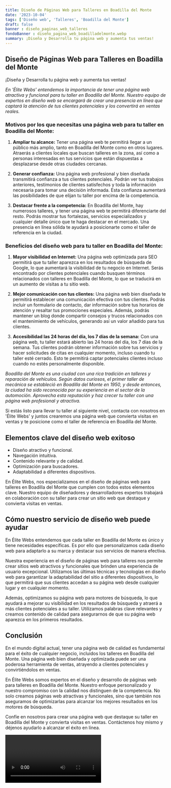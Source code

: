 ```yaml
---
title: Diseño de Páginas Web para Talleres en Boadilla del Monte
date: '2023-10-04'
tags: ['Diseño web', 'Talleres', 'Boadilla del Monte']
draft: false
banner : diseño_paginas_web_talleres
fondoBanner : diseño_pagina_web_boadilladelmonte.webp
summary: ¡Diseña y Desarrolla tu página web y aumenta tus ventas!
---
```


## Diseño de Páginas Web para Talleres en Boadilla del Monte

¡Diseña y Desarrolla tu página web y aumenta tus ventas!

*En 'Élite Webs' entendemos la importancia de tener una página web atractiva y funcional para tu taller en Boadilla del Monte. Nuestro equipo de expertos en diseño web se encargará de crear una presencia en línea que captará la atención de tus clientes potenciales y los convertirá en ventas reales.*

### Motivos por los que necesitas una página web para tu taller en Boadilla del Monte:

1. **Ampliar tu alcance:** Tener una página web te permitirá llegar a un público más amplio, tanto en Boadilla del Monte como en otros lugares. Atraerás a clientes locales que buscan talleres en la zona, así como a personas interesadas en tus servicios que están dispuestas a desplazarse desde otras ciudades cercanas.

2. **Generar confianza:** Una página web profesional y bien diseñada transmitirá confianza a tus clientes potenciales. Podrán ver tus trabajos anteriores, testimonios de clientes satisfechos y toda la información necesaria para tomar una decisión informada. Esta confianza aumentará las posibilidades de que elijan tu taller por encima de la competencia.

3. **Destacar frente a la competencia:** En Boadilla del Monte, hay numerosos talleres, y tener una página web te permitirá diferenciarte del resto. Podrás mostrar tus fortalezas, servicios especializados y cualquier detalle único que te haga destacar en el mercado. Una presencia en línea sólida te ayudará a posicionarte como el taller de referencia en la ciudad.

### Beneficios del diseño web para tu taller en Boadilla del Monte:

1. **Mayor visibilidad en Internet:** Una página web optimizada para SEO permitirá que tu taller aparezca en los resultados de búsqueda de Google, lo que aumentará la visibilidad de tu negocio en Internet. Serás encontrado por clientes potenciales cuando busquen términos relacionados con talleres en Boadilla del Monte, lo que se traducirá en un aumento de visitas a tu sitio web.

2. **Mejor comunicación con tus clientes:** Una página web bien diseñada te permitirá establecer una comunicación efectiva con tus clientes. Podrás incluir un formulario de contacto, dar información sobre tus horarios de atención y resaltar tus promociones especiales. Además, podrás mantener un blog donde compartir consejos y trucos relacionados con el mantenimiento de vehículos, generando así un valor añadido para tus clientes.

3. **Accesibilidad las 24 horas del día, los 7 días de la semana:** Con una página web, tu taller estará abierto las 24 horas del día, los 7 días de la semana. Tus clientes podrán obtener información sobre tus servicios y hacer solicitudes de citas en cualquier momento, incluso cuando tu taller esté cerrado. Esto te permitirá captar potenciales clientes incluso cuando no estés personalmente disponible.

*Boadilla del Monte es una ciudad con una rica tradición en talleres y reparación de vehículos. Según datos curiosos, el primer taller de mecánica se estableció en Boadilla del Monte en 1950, y desde entonces, la ciudad ha sido reconocida por su experiencia en el sector de la automoción. Aprovecha esta reputación y haz crecer tu taller con una página web profesional y atractiva.*

Si estás listo para llevar tu taller al siguiente nivel, contacta con nosotros en 'Élite Webs' y juntos crearemos una página web que convierta visitas en ventas y te posicione como el taller de referencia en Boadilla del Monte.

<GifSeo />

<Cta />

## Elementos clave del diseño web exitoso

- Diseño atractivo y funcional.
- Navegación intuitiva.
- Contenido relevante y de calidad.
- Optimización para buscadores.
- Adaptabilidad a diferentes dispositivos.

En Élite Webs, nos especializamos en el diseño de páginas web para talleres en Boadilla del Monte que cumplen con todos estos elementos clave. Nuestro equipo de diseñadores y desarrolladores expertos trabajará en colaboración con su taller para crear un sitio web que destaque y convierta visitas en ventas.

## Cómo nuestro servicio de diseño web puede ayudar

En Élite Webs entendemos que cada taller en Boadilla del Monte es único y tiene necesidades específicas. Es por ello que personalizamos cada diseño web para adaptarlo a su marca y destacar sus servicios de manera efectiva.

Nuestra experiencia en el diseño de páginas web para talleres nos permite crear sitios web atractivos y funcionales que brinden una experiencia de usuario excepcional. Utilizamos las últimas técnicas y tecnologías en diseño web para garantizar la adaptabilidad del sitio a diferentes dispositivos, lo que permitirá que sus clientes accedan a su página web desde cualquier lugar y en cualquier momento.

Además, optimizamos su página web para motores de búsqueda, lo que ayudará a mejorar su visibilidad en los resultados de búsqueda y atraerá a más clientes potenciales a su taller. Utilizamos palabras clave relevantes y creamos contenido de calidad para asegurarnos de que su página web aparezca en los primeros resultados.

## Conclusión

En el mundo digital actual, tener una página web de calidad es fundamental para el éxito de cualquier negocio, incluidos los talleres en Boadilla del Monte. Una página web bien diseñada y optimizada puede ser una poderosa herramienta de ventas, atrayendo a clientes potenciales y convirtiéndolos en ventas.

En Élite Webs somos expertos en el diseño y desarrollo de páginas web para talleres en Boadilla del Monte. Nuestro enfoque personalizado y nuestro compromiso con la calidad nos distinguen de la competencia. No solo creamos páginas web atractivas y funcionales, sino que también nos aseguramos de optimizarlas para alcanzar los mejores resultados en los motores de búsqueda.

Confíe en nosotros para crear una página web que destaque su taller en Boadilla del Monte y convierta visitas en ventas. Contáctenos hoy mismo y déjenos ayudarlo a alcanzar el éxito en línea.

<Video />

<CtaBot job='Talleres' city='Boadilla del Monte'/>

<Gmaps query='Boadilla del Monte+españa+maps' />
